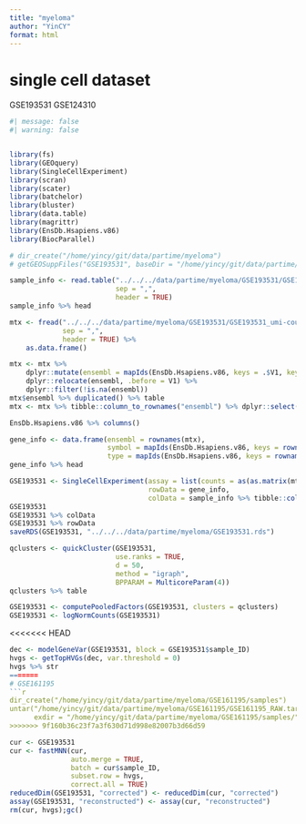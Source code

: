 ```yaml
---
title: "myeloma"
author: "YinCY"
format: html
---
```


# single cell dataset
GSE193531
GSE124310
```r
#| message: false
#| warning: false


library(fs)
library(GEOquery)
library(SingleCellExperiment)
library(scran)
library(scater)
library(batchelor)
library(bluster)
library(data.table)
library(magrittr)
library(EnsDb.Hsapiens.v86)
library(BiocParallel)

# dir_create("/home/yincy/git/data/partime/myeloma")
# getGEOSuppFiles("GSE193531", baseDir = "/home/yincy/git/data/partime/myeloma/")
```

```r
sample_info <- read.table("../../../data/partime/myeloma/GSE193531/GSE193531_cell-level-metadata.csv.gz", 
                          sep = ",", 
                          header = TRUE)
sample_info %>% head
```

```r
mtx <- fread("../../../data/partime/myeloma/GSE193531/GSE193531_umi-count-matrix.csv.gz", 
             sep = ",", 
             header = TRUE) %>% 
    as.data.frame()

mtx <- mtx %>% 
    dplyr::mutate(ensembl = mapIds(EnsDb.Hsapiens.v86, keys = .$V1, keytype = "SYMBOL", column = "GENEID")) %>% 
    dplyr::relocate(ensembl, .before = V1) %>% 
    dplyr::filter(!is.na(ensembl))
mtx$ensembl %>% duplicated() %>% table
mtx <- mtx %>% tibble::column_to_rownames("ensembl") %>% dplyr::select(-V1)

EnsDb.Hsapiens.v86 %>% columns()

gene_info <- data.frame(ensembl = rownames(mtx), 
                        symbol = mapIds(EnsDb.Hsapiens.v86, keys = rownames(mtx), keytype = "GENEID", column = "SYMBOL"), 
                        type = mapIds(EnsDb.Hsapiens.v86, keys = rownames(mtx), keytype = "GENEID", column = "GENEBIOTYPE"))
gene_info %>% head
```

```r
GSE193531 <- SingleCellExperiment(assay = list(counts = as(as.matrix(mtx), "CsparseMatrix")), 
                                  rowData = gene_info, 
                                  colData = sample_info %>% tibble::column_to_rownames("index"))
GSE193531
GSE193531 %>% colData
GSE193531 %>% rowData
saveRDS(GSE193531, "../../../data/partime/myeloma/GSE193531.rds")
```

```r
qclusters <- quickCluster(GSE193531, 
                          use.ranks = TRUE, 
                          d = 50, 
                          method = "igraph", 
                          BPPARAM = MulticoreParam(4))
qclusters %>% table

GSE193531 <- computePooledFactors(GSE193531, clusters = qclusters)
GSE193531 <- logNormCounts(GSE193531)
```

<<<<<<< HEAD
```r
dec <- modelGeneVar(GSE193531, block = GSE193531$sample_ID)
hvgs <- getTopHVGs(dec, var.threshold = 0)
hvgs %>% str
=======
# GSE161195
```r
dir_create("/home/yincy/git/data/partime/myeloma/GSE161195/samples")
untar("/home/yincy/git/data/partime/myeloma/GSE161195/GSE161195_RAW.tar", 
      exdir = "/home/yincy/git/data/partime/myeloma/GSE161195/samples/")
>>>>>>> 9f160b36c23f7a3f630d71d998e82007b3d66d59
```

```r
cur <- GSE193531
cur <- fastMNN(cur, 
               auto.merge = TRUE, 
               batch = cur$sample_ID, 
               subset.row = hvgs, 
               correct.all = TRUE)
reducedDim(GSE193531, "corrected") <- reducedDim(cur, "corrected")
assay(GSE193531, "reconstructed") <- assay(cur, "reconstructed")
rm(cur, hvgs);gc()
```
















